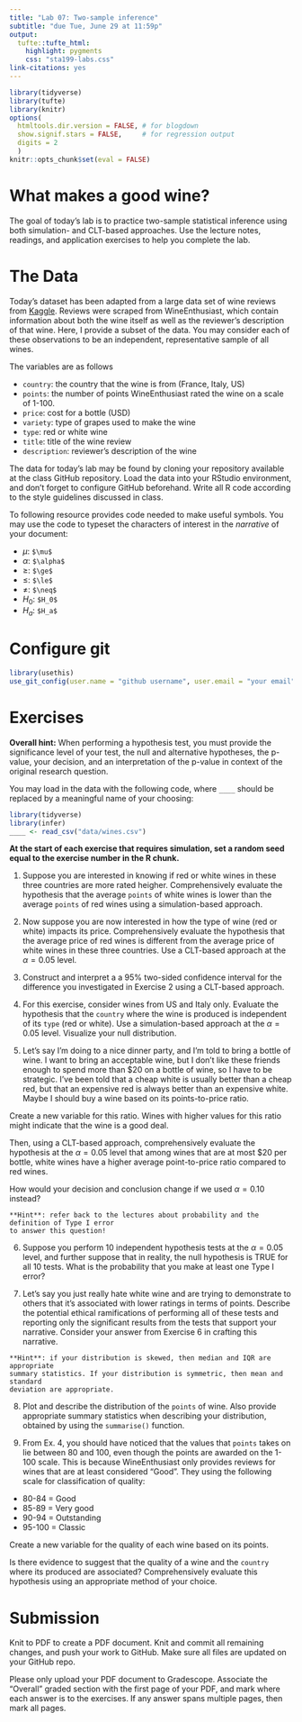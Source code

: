 ```yaml
---
title: "Lab 07: Two-sample inference"
subtitle: "due Tue, June 29 at 11:59p"
output: 
  tufte::tufte_html:
    highlight: pygments
    css: "sta199-labs.css"
link-citations: yes
---
```


```r
library(tidyverse)
library(tufte)
library(knitr)
options(
  htmltools.dir.version = FALSE, # for blogdown
  show.signif.stars = FALSE,     # for regression output
  digits = 2
  )
knitr::opts_chunk$set(eval = FALSE)
```


# What makes a good wine?

The goal of today's lab is to practice two-sample statistical inference using
both simulation- and CLT-based approaches. Use the lecture notes, readings, 
and application exercises to help you complete the lab.

# The Data

Today's dataset has been adapted from a large data set of wine reviews from
[Kaggle](https://www.kaggle.com/zynicide/wine-reviews). Reviews were scraped from 
WineEnthusiast, which contain information about both the wine itself as well as 
the reviewer's description of that wine. Here, I provide a subset of the data. 
You may consider each of these observations to be an
independent, representative sample of all wines.

The variables are as follows

- `country`: the country that the wine is from (France, Italy, US)
- `points`: the number of points WineEnthusiast rated the wine on a scale of 1-100. 
- `price`: cost for a bottle (USD)
- `variety`: type of grapes used to make the wine
- `type`: red or white wine
- `title`: title of the wine review
- `description`: reviewer's description of the wine

The data for today's lab may be found by cloning your repository available at 
the class GitHub repository. Load the data into your RStudio environment, and
don't forget to configure GitHub beforehand. Write all R code according to the 
style guidelines discussed in class. 


To following resource provides code needed to make useful symbols. You may use
the code to typeset the characters of interest in the *narrative* of your
document:

- $\mu$: `$\mu$`
- $\alpha$: `$\alpha$`
- $\ge$: `$\ge$`
- $\le$: `$\le$`
- $\neq$: `$\neq$`
- $H_0$: `$H_0$`
- $H_a$: `$H_a$`


# Configure git

```r
library(usethis)
use_git_config(user.name = "github username", user.email = "your email")
```



# Exercises

**Overall hint:** When performing a hypothesis test, you must provide the 
significance level of your test, the null and alternative hypotheses, the 
p-value, your decision, and an interpretation of the p-value in context of the 
original research question. 

You may load in the data with the following code, where `____` should be
replaced by a meaningful name of your choosing:

```r
library(tidyverse)
library(infer)
____ <- read_csv("data/wines.csv")
```

**At the start of each exercise that requires simulation, set a random seed**
**equal to the exercise number in the R chunk.**

1. Suppose you are interested in knowing if red or white wines in these three countries
are more rated heigher.
Comprehensively evaluate the hypothesis that the average `points` of
white wines is lower than the average `points` of red wines using a simulation-based approach.


2. Now suppose you are now interested in how the type of wine (red or white) impacts
its price. Comprehensively evaluate the hypothesis that
the average price of red wines is different from the average price of white wines
in these three countries. Use a CLT-based approach at the $\alpha = 0.05$ level.


3. Construct and interpret a a 95% two-sided confidence interval for the 
difference you investigated in Exercise 2 using a CLT-based approach.


4. For this exercise, consider wines from US and Italy only. Evaluate the hypothesis
that the `country` where the wine is produced is independent of its `type` (red or white).
Use a simulation-based approach at the $\alpha = 0.05$ level. Visualize your null distribution.


5. Let's say I'm doing to a nice dinner party, and I'm told to bring a bottle of wine. 
I want to bring an acceptable wine, but I don't like these friends enough to spend more 
than $20 on a bottle of wine, so I have to be strategic. I've been told that a cheap white
is usually better than a cheap red, but that an expensive red is always better than an expensive white. Maybe I should buy a wine based on its points-to-price ratio. 

Create a new variable for this ratio. 
Wines with higher values for this ratio might indicate that the wine is a good deal. 

Then, using a CLT-based approach, comprehensively evaluate the hypothesis at the $\alpha = 0.05$ level
that among wines that are at most $20 per bottle, 
white wines have a higher average point-to-price ratio compared to red wines. 

How would your decision and conclusion change if we used $\alpha = 0.10$ instead?


```marginfigure
**Hint**: refer back to the lectures about probability and the definition of Type I error
to answer this question! 
```

6. Suppose you perform 10 independent hypothesis tests at the $\alpha = 0.05$
level, and further suppose that in reality, the null hypothesis is TRUE for all
10 tests. What is the probability that you make at least one Type I error?


7. Let's say you just really hate white wine and are trying to demonstrate to
others that it's associated with lower ratings in terms of points. Describe the
potential ethical ramifications of performing all of these tests and reporting
only the significant results from the tests that support your narrative. 
Consider your answer from Exercise 6 in crafting this narrative.

```marginfigure
**Hint**: if your distribution is skewed, then median and IQR are appropriate 
summary statistics. If your distribution is symmetric, then mean and standard
deviation are appropriate.
```

8. Plot and describe the distribution of the `points` of wine. Also provide 
appropriate summary statistics when describing your distribution, obtained by
using the `summarise()` function.


9. From Ex. 4, you should have noticed that the values that `points` takes on lie
between 80 and 100, even though the points are awarded on the 1-100 scale. 
This is because WineEnthusiast only provides reviews for wines that are at least 
considered "Good". They using the following scale for classification of quality:

  - 80-84 = Good
  - 85-89 = Very good
  - 90-94 = Outstanding
  - 95-100 = Classic
  
Create a new variable for the quality of each wine based on its points.

Is there evidence to suggest that the quality of a wine and the `country` where its produced
are associated?
Comprehensively evaluate this hypothesis using an appropriate method of your choice.


# Submission

Knit to PDF to create a PDF document. Knit and commit all remaining changes, 
and push your work to GitHub. Make sure all files are updated on your GitHub 
repo.

Please only upload your PDF document to Gradescope. Associate the "Overall"
graded section with the first page of your PDF, and mark where each answer is 
to the exercises. If any answer spans multiple pages, then mark all pages.

